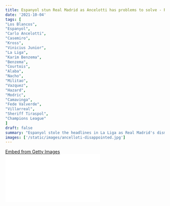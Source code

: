 ```yaml
---
title: Espanyol stun Real Madrid as Ancelotti has problems to solve - Reaction and player ratings
date: '2021-10-04'
tags: [
"Los Blancos",
"Espanyol",
"Carlo Ancelotti",
"Casemiro",
"Kross",
"Vinicius Junior",
"La Liga",
"Karim Benzema",
"Benzema",
"Courtois",
"Alaba",
"Nacho",
"Militao",
"Vazquez",
"Hazard",
"Modric",
"Camavinga",
"Fede Valverde",
"Villarreal",
"Sheriff Tiraspol",
"Champions League"
]
draft: false
summary: "Espanyol stole the headlines in La Liga as Real Madrid's dismal weel continued worsen."
images: ['/static/images/ancelloti-disappointed.jpg']
---
```


<div
  className="getty embed image"
  style={{
    backgroundColor: '#fff',
    display: 'inline-block',
    fontFamily: 'Roboto, sans-serif',
    color: '#a7a7a7',
    fontSize: '11px',
    width: '100%',
    maxWidth: '594px',
    float: 'left',
    marginRight: '20px',
  }}
>
  <div style={{ padding: 0, margin: 0, textAlign: 'left' }}>
    <a
      href="http://www.gettyimages.in/detail/1235562876"
      target="_blank"
      style={{
        color: '#a7a7a7',
        textDecoration: 'none',
        fontWeight: 'normal !important',
        border: 'none',
        display: 'inline-block',
      }}
    >
      Embed from Getty Images
    </a>
  </div>
  <div
    style={{
      overflow: 'hidden',
      position: 'relative',
      height: 0,
      padding: '66.66667% 0 0 0',
      width: '100%',
    }}
  >
    <iframe
      src="//embed.gettyimages.com/embed/1235562876?et=JvQGMYAZTapqfG_0THSoYA&tld=in&sig=s4KcmkMi6jwQ4TEscJ1T_eNxcrjNu6czTFWWqgV32EQ=&caption=false&ver=1"
      scrolling="no"
      frameBorder={0}
      width={594}
      height={396}
      style={{
        display: 'inline-block',
        position: 'absolute',
        top: 0,
        left: 0,
        width: '100%',
        height: '100%',
        margin: 0,
      }}
    />
  </div>
</div>

The table-toppers, Real Madrid made the trip to the gorgeous city of Barcelona as they took on Espanyol who were recently promoted in Spain's top flight football.

Carlo Ancelotti came into this fixture with the initiative to win especially after their disappointing night at the Bernabeu in the Champions League as they lost 2-1 to Sheriff Tiraspol who were a side who made their debut in the Champions League.

Espanyol defended deep when Los Blancos were on the ball as Benzema nearly found an opening in the 13th minute of the game, but his effort was scuffed.

However, Espanyol began to take control in midfield as they found a really good opening on the left-hand side of Real Madrid's defence as David Alaba came out of his left-back position as Raul De Thomas came sprinting across the 6-yard box and fired the hosts in front as Thibaut Courtois had no chance to keep that out. Carlo Ancelotti was seen gruelling at the sight of that goal as the home fans at the RCD Espanyol stadium were thrilled to see their boys in blue, black and white take the lead against the giants of European football.

Real Madrid found it difficult to get their feet into the game and they found no space in between the lines as frustration grew for those supporting the visitors.

Eder Militao had a really good opportunity to level the score line from a set-piece taken by David Alaba, but he just couldn't stretch his neck muscles and give it a good go at goal as his effort had gone wide.

It was a really good first-half from Espanyol as they had much more clear opportunities in front of goal as they took the game to Los Blancos sensing a certain amount of vulnerability in Real Madrid's back line. Carlo Ancelotti's men did not come up with any real tests for Diego Lopez and his defensive crew to be worried about during the entire course of the first-half, except for a few tame efforts on goal from the hosts.

The second-half got underway and Real Madrid started it off with real intent as they looked like they focused on the wings to get things going in the attacking third of the game.

Real Madrid put the pressure on the hosts in the opening five minutes of the game, but they could not capitalise on the half-chances that they were able to create in front of goal.

In the 49th minute of the game, Real Madrid earned a corner. Eder Militao was able to leap high and meet the cross with real venom, but he was unable to guide it on target which saw a disgusted reaction from the Brazilian centre-back.

Luka Modric looked to provide the cut for Real Madrid on multiple occasions, but he was unable to get the ball through to Benzema when it mattered the most.

However, Espanyol did not shy away from Real Madrid's attack as they patiently looked to find a way past Real Madrid's fragile defensive line and Aleix Vidal strolled past the Los Blancos midfield, nutmegged Nacho and found himself through on goal as he lashed the ball beyond Courtois' reach and the hosts took a 2-0 lead which brought the RCD stadium back to life.

That goal must have put the game beyond reach for Real Madrid, but Los Blancos always look to find a way back into the game.

Real Madrid pushed forward with much greater intent and drive as David Alaba had an effort on goal way beyond the penalty box.

However, as much as Los Blancos pushed for goals, they had more bodies up front which left a lot of space in behind the delicate defensive line for Real Madrid and Espanyol could have killed the game when Sergi Darder was one on one with the keeper, Courtois, but he just fired it slightly wide as the game was still within reach for Ancelotti and his boys in white.

Yet, Real Madrid went for the win and Benzema came through with a few silky moves of his own as he pulled out the roulette in front of goal and scored, but he was ruled offside in the build up to that goal.

However, the hosts didn't want to put sn end to their fairytale as they saw ample of open spaces in behind Real Madrid's defence and they looked to capitalise on those as the attacking players of the men in blue and white brushed aside Militao, Vasquez and Nacho to get through on goal, but they couldn't pull the trigger before the situation got complicated with white shirts in behind the ball.

Real Madrid's talisman, Karim Benzema breathed a sense of hope and belief for the Los Blancos fans as he skipped past a few Espanyol defenders and found the back of the net with ease and composure.

That was a goal of a man in form and sheer confidence. He notched up his 9th goal of the season as he was intent to get his side off and running with 20-25 odd minutes left on the clock.

David Alaba had yet another opportunity on goal through a free-kick, but the ball sailed over the crossbar.

Once again Karim Benzema was in the thick of the action as Vinicius Junior found him as Benzema laid it well on the feet of Hazard who leathered the ball onto the roof of the right-hand corner, beyond Diego Lopez' reach, but once again, Benzema was ruled offside during the build up.

Real Madrid and Carlo Ancelotti in particular, will be utterly disappointed at that display as his side have not been able to pick themselves up from the weekday defeat in the Champions League against Sheriff Tiraspol.

Real Madrid are still on top of the La Liga standing with 17 points while Espanyol have climbed up to 13th place with 9 points to their points tally.

## What went wrong for Real Madrid?

It has not been a good week for Carlo Ancelotti before heading into the international break as it began with a 0-0 draw at home against Villarreal, followed by a 2-1 loss at home against Sheriff Tiraspol and their performance against Espanyol saw them lose yet again with a 2-1 scoreline.

It just didn't go according to plan for Real Madrid's Italian manager as he always prepares well before a game, but his players have not risen up to the occasion.

You may have felt that Los Blancos could've found a way back into the game, well, they did, but they were caught being offside and they were also very lucky to escape the punishment of the chances that Espanyol had in front of goal which the Catalan side did not capitalise on.

As for us, right from the first minute of the game, we could see that there was no synergy and connection between the players in white.

They were not able to get the ball out of their feet and caress through Espanyol's midfield which was a real cause of concern. Usually, you would see that Real Madrid would ease past the opponents midfield and cause havoc to their defensive lines, but this was not the case when they took the trip to Barcelona and faced Espanyol.

Actually, it wasn't that Real Madrid were poor. It's just that a lot of credit has to be given to Espanyol. They were solid, organised and smarter as compared to Real Madrid. To top that off, they managed to create multiple chances in the second half, but that was entirely Real Madrid's fault as they allowed them to take advantage.

However, the hosts did not capitalise on their opportunities when Real Madrid were open at the back, they cashed in when Real Madrid had bodies in behind the ball.

Both their goals were well worked and well played in the build up and they had an extra spring in their step to punish Real Madrid.

Perhaps, Real Madrid lacked desire and commitment on the field as they may have taken the game lightly.

**Jeez….Ancelotti could be struggling for sleep in the next 2 weeks!**

## What could Ancelotti do?

Before we begin, we're not experts at what Ancelotti does. We only share our views.

On a kind note, we honestly feel that Ancelotti probably needs to re-organise/organise his team, especially in defence.

We still believe (and you may agree/disagree with us) that he has not yet found his proper back four. Militao is for certain to be amongst that back line, but the remaining three have not performed well recently.

Nacho has been switched from Centre-back to left-back to right-back throughout the course of the season. (His entire Real Madrid career actually.) That is probably not helping his cause as he may need to get used to playing at one given position only.

David Alaba is also versatile as he can take up positions as a left-back and as a centre-back as well. A lot was expected out of the Austrian captain, but he too hasn't delivered yet.

With Dani Carvajal out injured, Lucas Vasquez may find it difficult to once again cover up for him as a right-back as he likes going forward and linking up with Benzema.

Modric and Camavinga may still need some time to get going considering that the Croatian superstar is 36 years old and the French starlet has just begun life at the Bernabeu. Toni Kroos may also need time to get up to pace after his recent injury.

Against Espanyol, Casemiro was a big miss in that pivot position as his presence was enough to handle Real Madrid's back four and stabilise their midfield as he mops up a lot in that pivot position that would enable Real Madrid to remain on the front foot.

## Real Madrid: Player ratings

- **Courtois: 7.5/10** - He just couldn't do much with both goals. He was left with no chance for the opening goal, you could argue if he had a small window to stop the second.

  Nevertheless, he made two saves in the game and completed all 20 passes.

- **Vazquez: 4.5/10** - He was poor on the day. He certainly does not look comfortable at right back.

  Struggled to keep in touch with Espanyol's wing-men.

- **Militao: 4/10** - The Brazilian has still not been able to get upto the pace of this season. Clearly struggling at times in defence. Should've done much better for both goals.

  He had an opportunity to level tbe scoreline in the 50th minute of the game, but he failed to capitalise on the headed opportunity.

- **Nacho: 5/10** - The main highlight of his day on the field was when he was nutmegged by Aleix Vidal.

  However, he had done well with his passing as he looked to help the team get forward. He did not receive support as a cover in case he made a mistake.

- **Alaba: 5.5/10** - Started at left-back and was given the license to move up front and play in midfield to help the team be swift. However, he struggled when the team was on the verge of transition.
- **Camavinga: 6/10** - He played for 45 minutes in the game. He did well and kept things moving square. Unfortunately, he got a heavy blow to his foot and had to be subbed off at half-time.
- **Modric: 5.5/10** - Did not defend well when Espanyol scored their second goal.

  The Croatian is struggling to find his mojo back and he is yet to get up to speed this season.

- **Kroos: 5/10** - He played in Casemiro's position as a pivot. It clearly did not suit him and he struggled to keep things going in midfield as he just made a return from a long-term injury.

  He tried his best to keep things in shape in Real Madrid's midfield.

- **Fede Valverde: 6.5/10** - He was the only bright spark in Real Madrid's midfield as he has the ability to keep running until his legs run out of gas.

  His tireless efforts gave Real Madrid some swift movement in midfield especially when he drifted into a central position rather than the wings.

- **Vinicius Junior: 7/10** - It was not a good day for the Brazilian as he looked like he could not find a way through Espanyol's defence.

  He probably needs a break, but has to be given credit for trying.

- **Karim Benzema: 8.5/10** - The French striker tried to make amends for Real Madrid's defensive errors.

  His movement on and off the ball, sparked some hope that Los Blancos could get back into the game.

  Scored a brilliant goal, he could have won it for Real Madrid with a goal and an assist ruled out due to offside.

  Hoping he keeps up his impressive goal scoring form.

Finally, we've got to admire the honesty of Real Madrid's servant, Nacho where he took responsibility when he interviewed after the game, quoting:

> _"It was a difficult day, just when we were at our best, a mistake by
> me made it even more difficult for us."_
>
> _"There were problems in defence, we could've conceded more today."_

Last but not the least, Real Madrid never back down. They may have a much weaker side with many colossal stars leaving the squad or many of them are past their prime, but you just know that Real Madrid will be back and they'll be back with a bang!

**Hala Madrid!**
